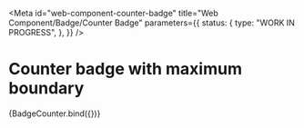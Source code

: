 <!-- @license CC0-1.0 -->


<Meta
  id="web-component-counter-badge"
  title="Web Component/Badge/Counter Badge"
  parameters={{
    status: {
      type: "WORK IN PROGRESS",
    },
  }}
/>

# Counter badge with maximum boundary

<Canvas>
  <Story
    name="maximum boundary"
    args={{
      max: 999,
      value: 1024,
    }}
  >
    {BadgeCounter.bind({})}
  </Story>
</Canvas>
